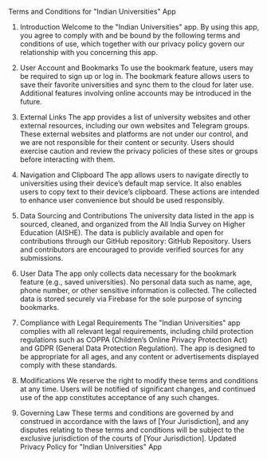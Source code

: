 Terms and Conditions for "Indian Universities" App

1. Introduction Welcome to the "Indian Universities" app. By using this app, you agree to comply with and be bound by the following terms and conditions of use, which together with our privacy policy govern our relationship with you concerning this app.

2. User Account and Bookmarks To use the bookmark feature, users may be required to sign up or log in. The bookmark feature allows users to save their favorite universities and sync them to the cloud for later use. Additional features involving online accounts may be introduced in the future.

3. External Links The app provides a list of university websites and other external resources, including our own websites and Telegram groups. These external websites and platforms are not under our control, and we are not responsible for their content or security. Users should exercise caution and review the privacy policies of these sites or groups before interacting with them.

4. Navigation and Clipboard The app allows users to navigate directly to universities using their device’s default map service. It also enables users to copy text to their device’s clipboard. These actions are intended to enhance user convenience but should be used responsibly.

5. Data Sourcing and Contributions The university data listed in the app is sourced, cleaned, and organized from the All India Survey on Higher Education (AISHE). The data is publicly available and open for contributions through our GitHub repository: GitHub Repository. Users and contributors are encouraged to provide verified sources for any submissions.

6. User Data The app only collects data necessary for the bookmark feature (e.g., saved universities). No personal data such as name, age, phone number, or other sensitive information is collected. The collected data is stored securely via Firebase for the sole purpose of syncing bookmarks.

7. Compliance with Legal Requirements The "Indian Universities" app complies with all relevant legal requirements, including child protection regulations such as COPPA (Children’s Online Privacy Protection Act) and GDPR (General Data Protection Regulation). The app is designed to be appropriate for all ages, and any content or advertisements displayed comply with these standards.

8. Modifications We reserve the right to modify these terms and conditions at any time. Users will be notified of significant changes, and continued use of the app constitutes acceptance of any such changes.

9. Governing Law These terms and conditions are governed by and construed in accordance with the laws of [Your Jurisdiction], and any disputes relating to these terms and conditions will be subject to the exclusive jurisdiction of the courts of [Your Jurisdiction].
Updated Privacy Policy for "Indian Universities" App
